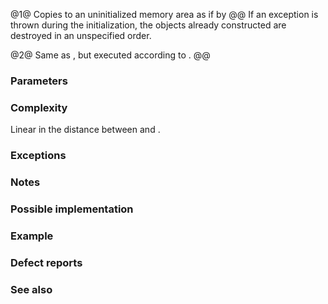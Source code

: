 {{cpp/title|uninitialized_fill}}
{{cpp/memory/navbar}}
{{dcl begin}}
{{dcl header|memory}}
{{dcla|num=1|constexpr=c++26|
template&lt; class NoThrowForwardIt, class T &gt;
void uninitialized_fill( NoThrowForwardIt first,
                         NoThrowForwardIt last, const T&amp; value );
}}
{{dcl|num=2|since=c++17|
template&lt; class ExecutionPolicy, class NoThrowForwardIt, class T &gt;
void uninitialized_fill( ExecutionPolicy&amp;&amp; policy,
                         NoThrowForwardIt first,
                         NoThrowForwardIt last, const T&amp; value );
}}
{{dcl end}}

@1@ Copies {{c|value}} to an uninitialized memory area {{range|first|last}} as if by
{{box|
{{c/core|1=for (; first != last; ++first)}}&lt;br&gt;
{{nbspt|4}}{{c/core|::new (}}{{rlpi|voidify}}{{c/core|(*first))}}&lt;br&gt;
{{nbspt|8}}{{c/core|typename std::iterator_traits&lt;NoThrowForwardIt&gt;::value_type(value);}}
}}
@@ If an exception is thrown during the initialization, the objects already constructed are destroyed in an unspecified order.

@2@ Same as {{v|1}}, but executed according to {{c|policy}}.
@@ {{cpp/algorithm/parallel overload precondition}}

===Parameters===
{{par begin}}
{{par|first, last|the range of the elements to initialize}}
{{par|value|the value to construct the elements with}}
{{par exec pol}}
{{par hreq}}
{{par req named|NoThrowForwardIt|ForwardIterator}}
{{par req|No increment, assignment, comparison, or indirection through valid instances of {{tt|NoThrowForwardIt}} may throw exceptions.{{rev inl|until=c++11| Applying {{c/core|&amp;*}} to a {{tt|NoThrowForwardIt}} value must yield a pointer to its value type.}}}}
{{par end}}

===Complexity===
Linear in the distance between {{c|first}} and {{c|last}}.

===Exceptions===
{{cpp/algorithm/parallel exceptions reporting behavior|singular=yes}}

===Notes===
{{feature test macro|__cpp_lib_raw_memory_algorithms|std=C++26|value=202411L|{{c/core|constexpr}} for [[cpp/memory#Uninitialized memory algorithms|specialized memory algorithms]], {{vl|1}}}}

===Possible implementation===
{{eq fun|1=
template&lt;class NoThrowForwardIt, class T&gt;
constexpr void uninitialized_fill(NoThrowForwardIt first, NoThrowForwardIt last,
                                  const T&amp; value)
{
    using V = typename std::iterator_traits&lt;NoThrowForwardIt&gt;::value_type;
    NoThrowForwardIt current = first;
    try
    {
        for (; current != last; ++current)
            ::new (static_cast&lt;void*&gt;(std::addressof(*current))) V(value);
    } 
    catch (...)
    {
        for (; first != current; ++first)
            first-&gt;~V();
        throw;
    }
}
}}

===Example===
{{example
|code=
#include &lt;algorithm&gt;
#include &lt;iostream&gt;
#include &lt;memory&gt;
#include &lt;string&gt;

int main()
{
    const std::size_t sz = 4;
    std::allocator&lt;std::string&gt; alloc;
    std::string* p = alloc.allocate(sz);
    
    std::uninitialized_fill(p, p + sz, "Example");
    
    for (std::string* i = p; i != p + sz; ++i)
    {
        std::cout &lt;&lt; *i &lt;&lt; '\n';
        i-&gt;~basic_string&lt;char&gt;();
    }
    
    alloc.deallocate(p, sz);
}
|output=
Example
Example
Example
Example
}}

===Defect reports===
{{dr list begin}}
{{dr list item|wg=lwg|dr=866|std=C++98|before=given {{tt|T}} as the value type of {{tt|NoThrowForwardIt}}, if&lt;br&gt;{{c/core|T::operator new}} exists, the program might be ill-formed|after=uses global placement {{c/core|new}} instead}}
{{dr list item|wg=lwg|dr=2433|std=C++11|before=this algorithm might be hijacked by overloaded {{c/core|operator&amp;}}|after=uses {{lc|std::addressof}}}}
{{dr list item|wg=lwg|dr=3870|std=C++20|before=this algorithm might create objects on a {{c/core|const}} storage|after=kept disallowed}}
{{dr list end}}

===See also===
{{dsc begin}}
{{dsc inc|cpp/memory/dsc uninitialized_fill_n}}
{{dsc inc|cpp/memory/ranges/dsc uninitialized_fill}}
{{dsc end}}

{{langlinks|de|es|fr|it|ja|pt|ru|zh}}